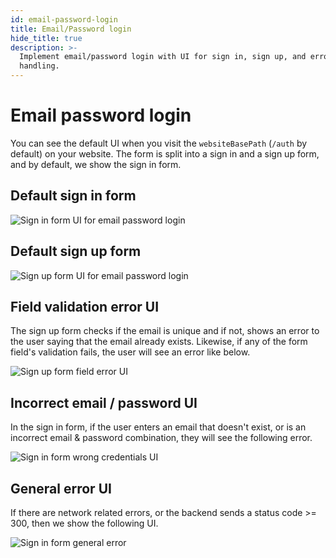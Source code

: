 ```yaml
---
id: email-password-login
title: Email/Password login
hide_title: true
description: >-
  Implement email/password login with UI for sign in, sign up, and error
  handling.
---
```


# Email password login

You can see the default UI when you visit the `websiteBasePath` (`/auth` by default) on your website. The form is split into a sign in and a sign up form, and by default, we show the sign in form.

## Default sign in form

<img src="/img/emailpassword-sign-in.png" alt="Sign in form UI for email password login" />

## Default sign up form

<img src="/img/emailpassword-sign-up.png" alt="Sign up form UI for email password login" />

## Field validation error UI

The sign up form checks if the email is unique and if not, shows an error to the user saying that the email already exists. Likewise, if any of the form field's validation fails, the user will see an error like below.

<img src="/img/emailpassword-field-validation-error.png" alt="Sign up form field error UI" />


## Incorrect email / password UI
In the sign in form, if the user enters an email that doesn't exist, or is an incorrect email & password combination, they will see the following error.

<img src="/img/emailpassword-wrong-cred.png" alt="Sign in form wrong credentials UI" />

## General error UI
If there are network related errors, or the backend sends a status code >= 300, then we show the following UI.

<img src="/img/emailpassword-general-error.png" alt="Sign in form general error" />


